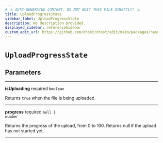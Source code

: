 ```yaml
---
# ⚠️ AUTO-GENERATED CONTENT. DO NOT EDIT THIS FILE DIRECTLY! ⚠️
title: UploadProgressState
sidebar_label: UploadProgressState
description: No description provided.
displayed_sidebar: referenceSidebar
custom_edit_url: https://github.com/nhost/nhost/edit/main/packages/hasura-storage-js/src/packages/hasura-storage-js/src/promises/file-upload.ts#L6
---
```


# `UploadProgressState`

## Parameters

---

**<span className="parameter-name">isUploading</span>** <span className="optional-status">required</span> <code>boolean</code>

Returns `true` when the file is being uploaded.

---

**<span className="parameter-name">progress</span>** <span className="optional-status">required</span> <code>null &#124; number</code>

Returns the progress of the upload, from 0 to 100. Returns null if the upload has not started yet.

---
